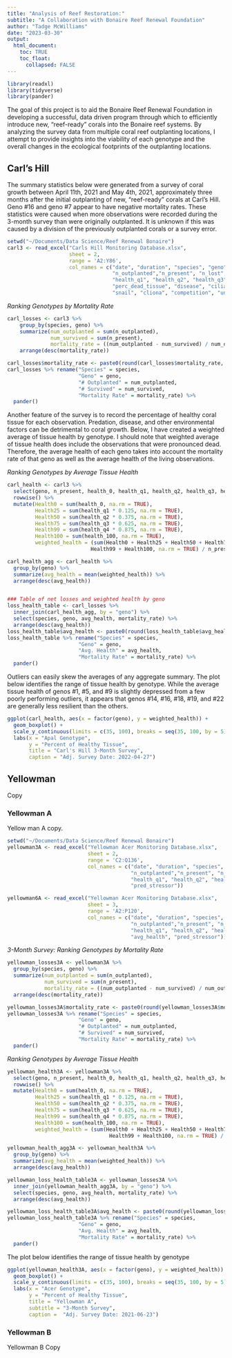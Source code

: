 ```yaml
---
title: "Analysis of Reef Restoration:"
subtitle: "A Collaboration with Bonaire Reef Renewal Foundation"
author: "Tadge McWilliams"
date: "2023-03-30"
output: 
  html_document:
    toc: TRUE
    toc_float:
      collapsed: FALSE
---
```


```r
library(readxl)
library(tidyverse)
library(pander)
```
The goal of this project is to aid the Bonaire Reef Renewal Foundation in developing a successful, data driven program through which to efficiently introduce new, "reef-ready" corals into the Bonaire reef systems.  By analyzing the survey data from multiple coral reef outplanting locations, I attempt to provide insights into the viability of each genotype and the overall changes in the ecological footprints of the outplanting locations.

## Carl's Hill

The summary statistics below were generated from a survey of coral growth between April 11th, 2021 and May 4th, 2021, approximately three months after the initial outplanting of new, "reef-ready" corals at Carl's Hill.  
Geno #16 and geno #7 appear to have negative mortality rates.  These statistics were caused when more observations were recorded during the 3-month survey than were originally outplanted.  It is unknown if this was caused by a division of the previously outplanted corals or a survey error.

```r
setwd("~/Documents/Data Science/Reef Renewal Bonaire")
carl3 <- read_excel("Carls Hill Monitoring Database.xlsx", 
                    sheet = 2, 
                    range = 'A2:Y86',
                    col_names = c("date", "duration", "species", "geno", "cluster", 
                                  "n_outplanted","n_present", "n_lost", "health_0",
                                  "health_q1", "health_q2", "health_q3", "health_q4", "health_100",
                                  "perc_dead_tissue", "disease", "ciliate", "bottom_contact", "fireworm",
                                  "snail", "cliona", "competition", "unknown", "none", "n_stressors"))
```

*Ranking Genotypes by Mortality Rate*
```r
carl_losses <- carl3 %>%
    group_by(species, geno) %>%
    summarize(num_outplanted = sum(n_outplanted),
              num_survived = sum(n_present),
              mortality_rate = ((num_outplanted - num_survived) / num_outplanted) * 100) %>%
    arrange(desc(mortality_rate))

carl_losses$mortality_rate <- paste0(round(carl_losses$mortality_rate, 2), "%")
carl_losses %>% rename("Species" = species, 
                       "Geno" = geno, 
                       "# Outplanted" = num_outplanted, 
                       "# Survived" = num_survived, 
                       "Mortality Rate" = mortality_rate) %>%
  pander()
```

Another feature of the survey is to record the percentage of healthy coral tissue for each observation.  Predation, disease, and other environmental factors can be detrimental to coral growth.  Below, I have created a weighted average of tissue health by genotype.  I should note that weighted average of tissue health does include the observations that were pronounced dead.  Therefore, the average health of each geno takes into account the mortality rate of that geno as well as the average health of the living observations.  

*Ranking Genotypes by Average Tissue Health*
```r
carl_health <- carl3 %>%
  select(geno, n_present, health_0, health_q1, health_q2, health_q3, health_q4, health_100) %>%
  rowwise() %>%
  mutate(Health0 = sum(health_0, na.rm = TRUE),
         Health25 = sum(health_q1 * 0.125, na.rm = TRUE),
         Health50 = sum(health_q2 * 0.375, na.rm = TRUE),
         Health75 = sum(health_q3 * 0.625, na.rm = TRUE),
         Health99 = sum(health_q4 * 0.875, na.rm = TRUE),
         Health100 = sum(health_100, na.rm = TRUE),
         weighted_health = (sum(Health0 + Health25 + Health50 + Health75 + 
                           Health99 + Health100, na.rm = TRUE) / n_present) * 100) 

carl_health_agg <- carl_health %>%
  group_by(geno) %>%
  summarize(avg_health = mean(weighted_health)) %>%
  arrange(desc(avg_health))


### Table of net losses and weighted health by geno
loss_health_table <- carl_losses %>%
  inner_join(carl_health_agg, by = "geno") %>%
  select(species, geno, avg_health, mortality_rate) %>%
  arrange(desc(avg_health)) 
loss_health_table$avg_health <- paste0(round(loss_health_table$avg_health, 2), "%")
loss_health_table %>% rename("Species" = species, 
                       "Geno" = geno, 
                       "Avg. Health" = avg_health, 
                       "Mortality Rate" = mortality_rate) %>% 
  pander()
```


Outliers can easily skew the averages of any aggregate summary.  The plot below identifies the range of tissue health by genotype.  While the average tissue health of genos #1, #5, and #9 is slightly depressed from a few poorly performing outliers, it appears that genos #14, #16, #18, #19, and #22 are generally less resilient than the others.

```r
ggplot(carl_health, aes(x = factor(geno), y = weighted_health)) + 
  geom_boxplot() +
  scale_y_continuous(limits = c(35, 100), breaks = seq(35, 100, by = 5)) +
  labs(x = "Apal Genotype", 
       y = "Percent of Healthy Tissue",
       title = "Carl's Hill 3-Month Survey",
       caption = "Adj. Survey Date: 2022-04-27")
```

## Yellowman
Copy 

### Yellowman A
Yellow man A copy.
```r
setwd("~/Documents/Data Science/Reef Renewal Bonaire")
yellowman3A <- read_excel("Yellowman Acer Monitoring Database.xlsx", 
                          sheet = 2, 
                          range = 'C2:Q136',
                          col_names = c("date", "duration", "species", "geno", "cluster", 
                                        "n_outplanted","n_present", "n_lost", "health_0",
                                        "health_q1", "health_q2", "health_q3", "health_q4", "health_100",
                                        "pred_stressor"))

yellowman6A <- read_excel("Yellowman Acer Monitoring Database.xlsx", 
                          sheet = 3, 
                          range = 'A2:P120',
                          col_names = c("date", "duration", "species", "geno", "cluster", 
                                        "n_outplanted","n_present", "n_lost", "health_0",
                                        "health_q1", "health_q2", "health_q3", "health_q4", "health_100",
                                        "avg_health", "pred_stressor"))
```

*3-Month Survey: Ranking Genotypes by Mortality Rate*
```r
yellowman_losses3A <- yellowman3A %>%
  group_by(species, geno) %>%
  summarize(num_outplanted = sum(n_outplanted),
            num_survived = sum(n_present),
            mortality_rate = ((num_outplanted - num_survived) / num_outplanted) * 100) %>%
  arrange(desc(mortality_rate))

yellowman_losses3A$mortality_rate <- paste0(round(yellowman_losses3A$mortality_rate, 2), "%")
yellowman_losses3A %>% rename("Species" = species, 
                       "Geno" = geno, 
                       "# Outplanted" = num_outplanted, 
                       "# Survived" = num_survived, 
                       "Mortality Rate" = mortality_rate) %>%
  pander()
```

*Ranking Genotypes by Average Tissue Health*
```r
yellowman_health3A <- yellowman3A %>%
  select(geno, n_present, health_0, health_q1, health_q2, health_q3, health_q4, health_100) %>%
  rowwise() %>%
  mutate(Health0 = sum(health_0, na.rm = TRUE),
         Health25 = sum(health_q1 * 0.125, na.rm = TRUE),
         Health50 = sum(health_q2 * 0.375, na.rm = TRUE),
         Health75 = sum(health_q3 * 0.625, na.rm = TRUE),
         Health99 = sum(health_q4 * 0.875, na.rm = TRUE),
         Health100 = sum(health_100, na.rm = TRUE),
         weighted_health = (sum(Health0 + Health25 + Health50 + Health75 + 
                                 Health99 + Health100, na.rm = TRUE) / n_present) * 100)

yellowman_health_agg3A <- yellowman_health3A %>%
  group_by(geno) %>%
  summarize(avg_health = mean(weighted_health)) %>%
  arrange(desc(avg_health))

yellowman_loss_health_table3A <- yellowman_losses3A %>%
  inner_join(yellowman_health_agg3A, by = "geno") %>%
  select(species, geno, avg_health, mortality_rate) %>%
  arrange(desc(avg_health)) 

yellowman_loss_health_table3A$avg_health <- paste0(round(yellowman_loss_health_table3A$avg_health, 2), "%")
yellowman_loss_health_table3A %>% rename("Species" = species, 
                       "Geno" = geno, 
                       "Avg. Health" = avg_health, 
                       "Mortality Rate" = mortality_rate) %>% 
  pander()
```

The plot below identifies the range of tissue health by genotype
```r
ggplot(yellowman_health3A, aes(x = factor(geno), y = weighted_health)) + 
  geom_boxplot() +
  scale_y_continuous(limits = c(35, 100), breaks = seq(35, 100, by = 5)) +
  labs(x = "Acer Genotype", 
       y = "Percent of Healthy Tissue",
       title = "Yellowman A",
       subtitle = "3-Month Survey",
       caption =  "Adj. Survey Date: 2021-06-23")
```

### Yellowman B
Yellowman B Copy